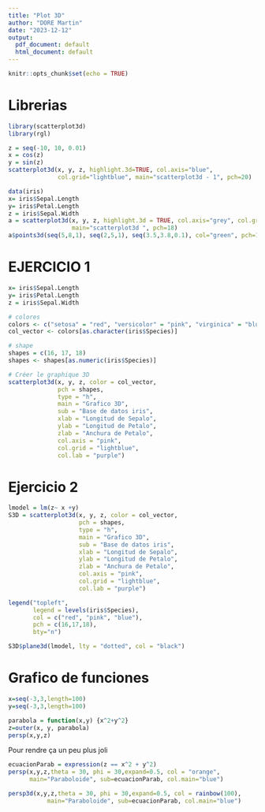 ---
title: "Plot 3D"
author: "DORE Martin"
date: "2023-12-12"
output:
  pdf_document: default
  html_document: default
---

```{r setup, include=FALSE, message=FALSE, warning=FALSE}
knitr::opts_chunk$set(echo = TRUE)
```

# Librerias
```{r}
library(scatterplot3d)
library(rgl)
```

```{r}
z = seq(-10, 10, 0.01)
x = cos(z)
y = sin(z)
scatterplot3d(x, y, z, highlight.3d=TRUE, col.axis="blue",
              col.grid="lightblue", main="scatterplot3d ‐ 1", pch=20)
```

```{r}
data(iris)
x= iris$Sepal.Length
y= iris$Petal.Length
z = iris$Sepal.Width
a = scatterplot3d(x, y, z, highlight.3d = TRUE, col.axis="grey", col.grid="lightblue",
                  main="scatterplot3d ", pch=18)
a$points3d(seq(5,8,1), seq(2,5,1), seq(3.5,3.8,0.1), col="green", pch=16)

```

# EJERCICIO 1

```{r}
x= iris$Sepal.Length
y= iris$Petal.Length
z = iris$Sepal.Width

# colores
colors <- c("setosa" = "red", "versicolor" = "pink", "virginica" = "blue")
col_vector <- colors[as.character(iris$Species)]

# shape 
shapes = c(16, 17, 18) 
shapes <- shapes[as.numeric(iris$Species)]

# Créer le graphique 3D
scatterplot3d(x, y, z, color = col_vector,
              pch = shapes,
              type = "h",
              main = "Grafico 3D",
              sub = "Base de datos iris",
              xlab = "Longitud de Sepalo",
              ylab = "Longitud de Petalo",
              zlab = "Anchura de Petalo",
              col.axis = "pink",
              col.grid = "lightblue",
              col.lab = "purple")
```

# Ejercicio 2
```{r}
lmodel = lm(z~ x +y)
S3D = scatterplot3d(x, y, z, color = col_vector,
                    pch = shapes,
                    type = "h",
                    main = "Grafico 3D",
                    sub = "Base de datos iris",
                    xlab = "Longitud de Sepalo",
                    ylab = "Longitud de Petalo",
                    zlab = "Anchura de Petalo",
                    col.axis = "pink",
                    col.grid = "lightblue",
                    col.lab = "purple")

legend("topleft",
       legend = levels(iris$Species),
       col = c("red", "pink", "blue"),
       pch = c(16,17,18),
       bty="n")

S3D$plane3d(lmodel, lty = "dotted", col = "black")
```

# Grafico de funciones
```{r}
x=seq(-3,3,length=100)
y=seq(-3,3,length=100)

parabola = function(x,y) {x^2+y^2}
z=outer(x, y, parabola)
persp(x,y,z)
```

Pour rendre ça un peu plus joli

```{r}
ecuacionParab = expression(z == x^2 + y^2)
persp(x,y,z,theta = 30, phi = 30,expand=0.5, col = "orange",
      main="Paraboloide", sub=ecuacionParab, col.main="blue")
```

```{r}
persp3d(x,y,z,theta = 30, phi = 30,expand=0.5, col = rainbow(100),
           main="Paraboloide", sub=ecuacionParab, col.main="blue")
```



